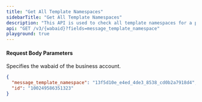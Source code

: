 ```yaml
---
title: "Get All Template Namespaces"
sidebarTitle: "Get All Template Namespaces"
description: "This API is used to check all template namespaces for a particular user"
api: "GET /v3/{wabaid}?fields=message_template_namespace"
playground: true
---
```


#### Request Body Parameters

<ParamField path="wabaid" type="string" required>
  Specifies the wabaid of the business account.
</ParamField>

<CodeGroup>

```json SampleResponse.json
{
  "message_template_namespace": "13f5d10e_e4ed_4de3_8538_cd0b2a7918d4",
  "id": "100249586351323"
}
```

</CodeGroup>
